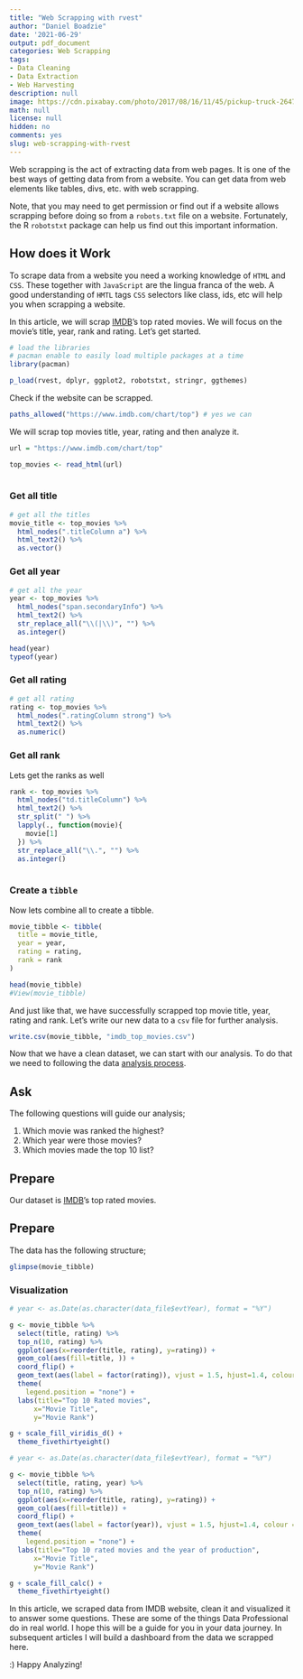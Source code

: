 ```yaml
---
title: "Web Scrapping with rvest"
author: "Daniel Boadzie"
date: '2021-06-29'
output: pdf_document
categories: Web Scrapping
tags:
- Data Cleaning
- Data Extraction
- Web Harvesting
description: null
image: https://cdn.pixabay.com/photo/2017/08/16/11/45/pickup-truck-2647492_1280.png
math: null
license: null
hidden: no
comments: yes
slug: web-scrapping-with-rvest
---
```


Web scrapping is the act of extracting data from web pages. It is one of the best ways of getting data from from a website. You can get data from web elements like tables, divs, etc. with web scrapping. 

Note, that you may need to get permission or find out if a website allows scrapping before doing so from a `robots.txt` file on a website. Fortunately, the R `robotstxt` package can help us find out this important information.

## How does it Work

To scrape data from a website you need a working knowledge of `HTML` and `CSS`. These together with `JavaScript` are the lingua franca of the web. A good understanding of `HMTL` tags `CSS` selectors like class, ids, etc will help you when scrapping a website.

In this article, we will scrap [IMDB](https://www.imdb.com/chart/top/)'s top rated movies. We will focus on the movie's title, year, rank and rating. Let's get started.


```r
# load the libraries
# pacman enable to easily load multiple packages at a time
library(pacman)

p_load(rvest, dplyr, ggplot2, robotstxt, stringr, ggthemes)
```

Check if the website can be scrapped.

```r
paths_allowed("https://www.imdb.com/chart/top") # yes we can
```

We will scrap top movies title, year, rating and then analyze it.

```r
url = "https://www.imdb.com/chart/top"

top_movies <- read_html(url) 
  
```

### Get all title

```r
# get all the titles
movie_title <- top_movies %>% 
  html_nodes(".titleColumn a") %>% 
  html_text2() %>% 
  as.vector()
```


### Get all year

```r
# get all the year
year <- top_movies %>% 
  html_nodes("span.secondaryInfo") %>% 
  html_text2() %>% 
  str_replace_all("\\(|\\)", "") %>% 
  as.integer()

head(year)
typeof(year)
```

### Get all rating
```r
# get all rating
rating <- top_movies %>% 
  html_nodes(".ratingColumn strong") %>% 
  html_text2() %>% 
  as.numeric() 
```

### Get all rank

Lets get the ranks as well

```r
rank <- top_movies %>% 
  html_nodes("td.titleColumn") %>% 
  html_text2() %>% 
  str_split(" ") %>% 
  lapply(., function(movie){
    movie[1]
  }) %>% 
  str_replace_all("\\.", "") %>% 
  as.integer()
  
```


### Create a `tibble`

Now lets combine all to create a tibble.

```r
movie_tibble <- tibble(
  title = movie_title,
  year = year,
  rating = rating, 
  rank = rank
)

head(movie_tibble)
#View(movie_tibble)
```
And just like that, we have successfully scrapped top movie title, year, rating and rank. Let's write our new data to a `csv` file for further analysis.

```r

write.csv(movie_tibble, "imdb_top_movies.csv")
```


Now that we have a clean dataset, we can start with our analysis. To do that we need to following the data [analysis process](http://localhost:6540/p/data-analysis-process/).


## Ask 

The following questions will guide our analysis;

1. Which movie was ranked the highest?
2. Which year were those movies?
3. Which movies made the top 10 list?


## Prepare

Our dataset is [IMDB](https://www.imdb.com/chart/top/)'s top rated movies.


## Prepare 

The data has the following structure;

```r
glimpse(movie_tibble)
```

### Visualization

```r
# year <- as.Date(as.character(data_file$evtYear), format = "%Y")

g <- movie_tibble %>% 
  select(title, rating) %>% 
  top_n(10, rating) %>% 
  ggplot(aes(x=reorder(title, rating), y=rating)) +
  geom_col(aes(fill=title, )) +
  coord_flip() +
  geom_text(aes(label = factor(rating)), vjust = 1.5, hjust=1.4, colour = "white") +
  theme(
    legend.position = "none") +
  labs(title="Top 10 Rated movies",
      x="Movie Title",
      y="Movie Rank")

g + scale_fill_viridis_d() +
  theme_fivethirtyeight()
```

```r
# year <- as.Date(as.character(data_file$evtYear), format = "%Y")

g <- movie_tibble %>% 
  select(title, rating, year) %>% 
  top_n(10, rating) %>% 
  ggplot(aes(x=reorder(title, rating), y=rating)) +
  geom_col(aes(fill=title)) +
  coord_flip() +
  geom_text(aes(label = factor(year)), vjust = 1.5, hjust=1.4, colour = "white") +
  theme(
    legend.position = "none") +
  labs(title="Top 10 rated movies and the year of production",
      x="Movie Title",
      y="Movie Rank")

g + scale_fill_calc() +
  theme_fivethirtyeight()
```


In this article, we scraped data from IMDB website, clean it and visualized it to answer some questions. These are some of the things Data Professional do in real world. I hope this will be a guide for you in your data journey. In subsequent articles I will build a dashboard from the data we scrapped here.

:) Happy Analyzing!
